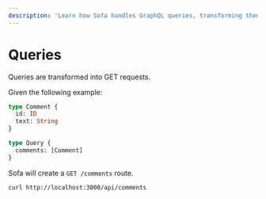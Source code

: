 ```yaml
---
description: 'Learn how Sofa handles GraphQL queries, transforming them into GET requests. Example code provided to demonstrate query implementation with Sofa. #GraphQL'
---
```


# Queries

Queries are transformed into GET requests.

Given the following example:

```graphql
type Comment {
  id: ID
  text: String
}

type Query {
  comments: [Comment]
}
```

Sofa will create a `GET /comments` route.

```bash
curl http://localhost:3000/api/comments
```
